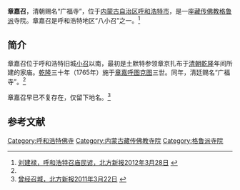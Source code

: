 {{Infobox Tibetan Buddhist monastery
|name =章嘉召
|image =
|image size = 250px
|alt = 
|caption = 
|t=
|w=
|to = 
|ipa={{IPA|}}
|z=
|thdl=
|e=
|tc=章嘉召
|s=章嘉召
|p=
|m=
|k=
|pushpin_map = 
|latd =  | latm =  | lats =  | latNS = 
|longd=  | longm= | longs =| longEW = 
|iso_region = 
|map_caption = 
|mapsize = 
|location_country = 中国
|location = {{CHN}}[[内蒙古自治区|内蒙古自治区]][[呼和浩特市|呼和浩特市]]
|coordinates_display =
|founded_by = 
|date_founded =
|date_renovated =
|sect = [[格鲁派|格鲁派]]
|mather =
|children =
|dedicated_to = 
|tulku =
|head_lama = 
|head_mgh =
|no._of_monks = 
|architecture = 
|festivals =
|footnotes = 
}}

'''章嘉召'''，清朝赐名“广福寺”，位于[[内蒙古自治区|内蒙古自治区]][[呼和浩特市|呼和浩特市]]，是一座[[藏传佛教|藏传佛教]][[格鲁派|格鲁派]]寺院。章嘉召是呼和浩特地区“八小召”之一。<ref name=bfxb>[http://szb.northnews.cn/bfxb/html/2012-03/28/content_916729.htm 刘建禄，呼和浩特召庙民谚，北方新报2012年3月28日] {{webarchive|url=https://web.archive.org/web/20130927234132/http://szb.northnews.cn/bfxb/html/2012-03/28/content_916729.htm |date=2013年09月27日 }}</ref>

==简介==
章嘉召位于呼和浩特旧城[[小召|小召]]以南，最初是土默特参领章京扎布于[[清朝|清朝]][[乾隆|乾隆]]年间所建的家庙。[[乾隆|乾隆]]三十年（1765年）施于[[章嘉呼图克图|章嘉呼图克图]]三世。同年，清廷赐名“广福寺”。<ref name=bfxb/>

章嘉召早已不复存在，仅留下地名。<ref>[http://szb.northnews.cn/bfxb/html/2011-03/22/content_815032.htm 曾经召城，北方新报2011年3月22日] {{webarchive|url=https://web.archive.org/web/20130928001544/http://szb.northnews.cn/bfxb/html/2011-03/22/content_815032.htm |date=2013年9月28日 }}</ref>

==参考文献==
{{reflist}}

[[Category:呼和浩特佛寺|Category:呼和浩特佛寺]]
[[Category:内蒙古藏传佛教寺院|Category:内蒙古藏传佛教寺院]]
[[Category:格鲁派寺院|Category:格鲁派寺院]]